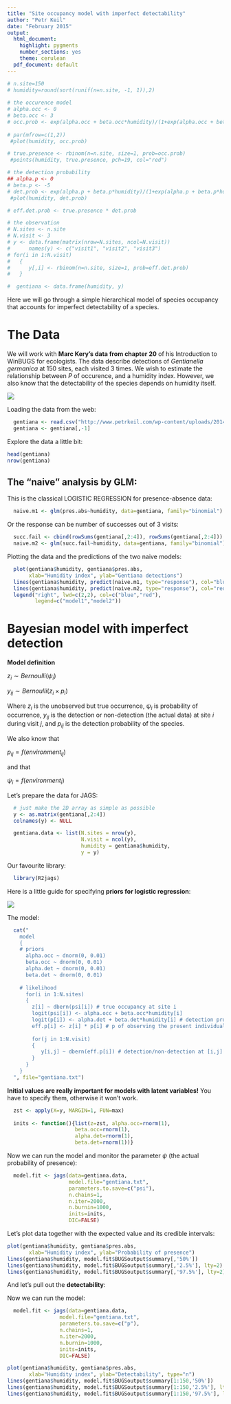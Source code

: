 ```yaml
---
title: "Site occupancy model with imperfect detectability"
author: "Petr Keil"
date: "February 2015"
output:
  html_document:
    highlight: pygments
    number_sections: yes
    theme: cerulean
  pdf_document: default
---
```


```r
# n.site=150
# humidity=round(sort(runif(n=n.site, -1, 1)),2)
 
# the occurence model
# alpha.occ <- 0
# beta.occ <- 3
# occ.prob <- exp(alpha.occ + beta.occ*humidity)/(1+exp(alpha.occ + beta.occ*humidity))
 
# par(mfrow=c(1,2))
 #plot(humidity, occ.prob)

# true.presence <- rbinom(n=n.site, size=1, prob=occ.prob)
 #points(humidity, true.presence, pch=19, col="red")

# the detection probability
## alpha.p <- 0
# beta.p <- -5
# det.prob <- exp(alpha.p + beta.p*humidity)/(1+exp(alpha.p + beta.p*humidity))
 #plot(humidity, det.prob)

# eff.det.prob <- true.presence * det.prob

# the observation
# N.sites <- n.site
# N.visit <- 3
# y <- data.frame(matrix(nrow=N.sites, ncol=N.visit))
#      names(y) <- c("visit1", "visit2", "visit3")
# for(i in 1:N.visit)
#   {
#      y[,i] <- rbinom(n=n.site, size=1, prob=eff.det.prob)
#   }

#  gentiana <- data.frame(humidity, y)
```

Here we will go through a simple hierarchical model of species occupancy that
accounts for imperfect detectability of a species.

# The Data

We will work with **Marc Kery's data from chapter 20** of his Introduction to WinBUGS for ecologists.
The data describe detections of *Gentianella germanica* at 150 sites, each visited 3 times. We wish to estimate the relationship between $P$ of occurence, and a humidity index. However, we also know that the detectability of the species depends on humidity itself.

![](figure/gentiana.png)


Loading the data from the web:
```r
  gentiana <- read.csv("http://www.petrkeil.com/wp-content/uploads/2014/02/gentiana.csv")
  gentiana <- gentiana[,-1]
```

Explore the data a little bit:
```r
head(gentiana)
nrow(gentiana)
```

## The "naive" analysis by GLM:

This is the classical LOGISTIC REGRESSION for presence-absence data:
```r
  naive.m1 <- glm(pres.abs~humidity, data=gentiana, family="binomial")
```

Or the response can be number of successes out of 3 visits:
```r
  succ.fail <- cbind(rowSums(gentiana[,2:4]), rowSums(gentiana[,2:4]))
  naive.m2 <- glm(succ.fail~humidity, data=gentiana, family="binomial")
```

Plotting the data and the predictions of the two naive models:
```r
  plot(gentiana$humidity, gentiana$pres.abs,
       xlab="Humidity index", ylab="Gentiana detections")
  lines(gentiana$humidity, predict(naive.m1, type="response"), col="blue")
  lines(gentiana$humidity, predict(naive.m2, type="response"), col="red")
  legend("right", lwd=c(2,2), col=c("blue","red"),
         legend=c("model1","model2"))
```

# Bayesian model with imperfect detection

**Model definition**

$z_i \sim Bernoulli(\psi_i)$

$y_{ij} \sim Bernoulli(z_i \times p_{i})$

Where $z_i$ is the unobserved but true occurrence, $\psi_i$ is probability of occurrence, $y_{ij}$ is the detection or non-detection (the actual data) at site $i$ during visit $j$, and $p_{ij}$ is the detection probability of the species.

We also know that

$p_{ij}=f(environment_{ij})$

and that

$\psi_i=f(environment_i)$

Let's prepare the data for JAGS:
```r
  # just make the 2D array as simple as possible
  y <- as.matrix(gentiana[,2:4])
  colnames(y) <- NULL

  gentiana.data <- list(N.sites = nrow(y),
                        N.visit = ncol(y),
                        humidity = gentiana$humidity,
                        y = y)
```

Our favourite library:
```r
  library(R2jags)
```

Here is a little guide for specifying **priors for logistic regression**:

![](figure/logit_prior.png)

The model:
```r
  cat("
    model
    {
    # priors
      alpha.occ ~ dnorm(0, 0.01)
      beta.occ ~ dnorm(0, 0.01)
      alpha.det ~ dnorm(0, 0.01)
      beta.det ~ dnorm(0, 0.01)
      
    # likelihood 
      for(i in 1:N.sites)
      {
        z[i] ~ dbern(psi[i]) # true occupancy at site i
        logit(psi[i]) <- alpha.occ + beta.occ*humidity[i] 
        logit(p[i]) <- alpha.det + beta.det*humidity[i] # detection probability
        eff.p[i] <- z[i] * p[i] # p of observing the present individual
        
        for(j in 1:N.visit)
        {           
           y[i,j] ~ dbern(eff.p[i]) # detection/non-detection at [i,j]
        }  
      }
    }
  ", file="gentiana.txt")
```
  
**Initial values are really important for models with latent variables!** You have to specify them, otherwise it won't work.
```r
  zst <- apply(X=y, MARGIN=1, FUN=max)
  
  inits <- function(){list(z=zst, alpha.occ=rnorm(1),
                      beta.occ=rnorm(1),
                      alpha.det=rnorm(1),
                      beta.det=rnorm(1))}
```

Now we can run the model and monitor the parameter $\psi$ (the actual 
probability of presence):
```r
  model.fit <- jags(data=gentiana.data, 
                    model.file="gentiana.txt",
                    parameters.to.save=c("psi"),
                    n.chains=1,
                    n.iter=2000,
                    n.burnin=1000,
                    inits=inits, 
                    DIC=FALSE)
```

Let's plot data together with the expected value and its credible intervals:
```r
plot(gentiana$humidity, gentiana$pres.abs,
       xlab="Humidity index", ylab="Probability of presence")
lines(gentiana$humidity, model.fit$BUGSoutput$summary[,'50%'])
lines(gentiana$humidity, model.fit$BUGSoutput$summary[,'2.5%'], lty=2)
lines(gentiana$humidity, model.fit$BUGSoutput$summary[,'97.5%'], lty=2)
```

And let's pull out the **detectability**:

Now we can run the model:
```r
  model.fit <- jags(data=gentiana.data, 
                 model.file="gentiana.txt",
                 parameters.to.save=c("p"),
                 n.chains=1,
                 n.iter=2000,
                 n.burnin=1000,
                 inits=inits, 
                 DIC=FALSE)

plot(gentiana$humidity, gentiana$pres.abs,
       xlab="Humidity index", ylab="Detectability", type="n")
lines(gentiana$humidity, model.fit$BUGSoutput$summary[1:150,'50%'])
lines(gentiana$humidity, model.fit$BUGSoutput$summary[1:150,'2.5%'], lty=2)
lines(gentiana$humidity, model.fit$BUGSoutput$summary[1:150,'97.5%'], lty=2)
```








